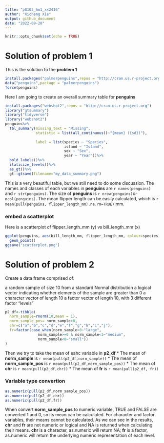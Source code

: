 ```yaml
---
title: "p8105_hw1_xx2416"
author: "Xicheng Xie"
output: github_document
date: "2022-09-20"
---
```


```r
knitr::opts_chunk$set(echo = TRUE)
```

# Solution of problem 1

This is the solution to the **problem 1**
```r
install.packages("palmerpenguins",repos = "http://cran.us.r-project.org")
data("penguins",package = "palmerpenguins")
force(penguins)
```

Here I am going to create an overall summary table for **penguins**
```r
install.packages("webshot2",repos = "http://cran.us.r-project.org")
library("gtsummary")
library("tidyverse")
library("webshot2")
penguins%>%
  tbl_summary(missing_text = "Missing",
              statistic = list(all_continuous()~"{mean} ({sd})"),
              
              label = list(species ~ "Species",
                           island ~ "Island",
                           sex ~ "Sex",
                           year ~ "Year"))%>%
  bold_labels()%>%
  italicize_levels()%>%
  as_gt()%>%
  gt::gtsave(filename="my_data_summary.png")
```
This is a very beautiful table, but we still need to do some discussion.
The names and classes of each variables in **penguins** are `r names(penguins)` and `r str(penguins)`. The size of **penguins** is `r nrow(penguins)`x`r ncol(penguins)`. The mean flipper length can be easily calculated, which is `r mean(pull(penguins, flipper_length_mm),na.rm=TRUE)` mm.

### embed a scatterplot
Here is a scatterplot of flipper_length_mm (y) vs bill_length_mm (x)
```r
ggplot(penguins, aes(bill_length_mm, flipper_length_mm, colour=species))+
  geom_point()
ggsave("scatterplot.png")
```

# Solution of problem 2

Create a data frame comprised of:

a random sample of size 10 from a standard Normal distribution
a logical vector indicating whether elements of the sample are greater than 0
a character vector of length 10
a factor vector of length 10, with 3 different factor “levels”
```r
p2_df<-tibble(
  norm_sample=rnorm(10,mean = 1),
  norm_sample_pos= norm_sample>0,
  chr=c("a","b","c","d","e","f","g","h","i","j"),
  fr=factor(case_when(norm_sample>0~"large",
               norm_sample>=0 & norm_sample<1~"medium",
               norm_sample<0~"small"))
)
```
Then we try to take the mean of eahc variable in **p2_df**
* The mean of **norm_sample** is `r mean(pull(p2_df,norm_sample))`
* The mean of **norm_sample_pos** is `r mean(pull(p2_df,norm_sample_pos))`
* The mean of **chr** is `r mean(pull(p2_df,chr))`
* The mean of **fr** is `r mean(pull(p2_df, fr))`

### Variable type convertion
```r
as.numeric(pull(p2_df,norm_sample_pos))
as.numeric(pull(p2_df,chr))
as.numeric(pull(p2_df,fr))
```

When convert **norm_sample_pos** to numeric variable, TRUE and FALSE are converted 1 and 0, so its mean can be calculated. For character and factor variables, their means cannot be calculated. 
As we can see in the results, **chr** and **fr** are not numeric or logical and NA is returned when calculating their means. **chr** is a character, as.numeric will return NA; **fr** is a factor, as.numeric will return the underlying numeric representation of each level.
